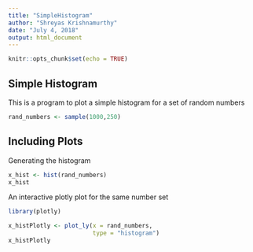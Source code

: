```yaml
---
title: "SimpleHistogram"
author: "Shreyas Krishnamurthy"
date: "July 4, 2018"
output: html_document
---
```


```r
knitr::opts_chunk$set(echo = TRUE)
```

## Simple Histogram

This is a program to plot a simple histogram for a set of random numbers

```r

rand_numbers <- sample(1000,250)

```

## Including Plots

Generating the histogram

```r

x_hist <- hist(rand_numbers)
x_hist

```

An interactive plotly plot for the same number set

```r
library(plotly)

x_histPlotly <- plot_ly(x = rand_numbers,
                        type = "histogram")
x_histPlotly

```

